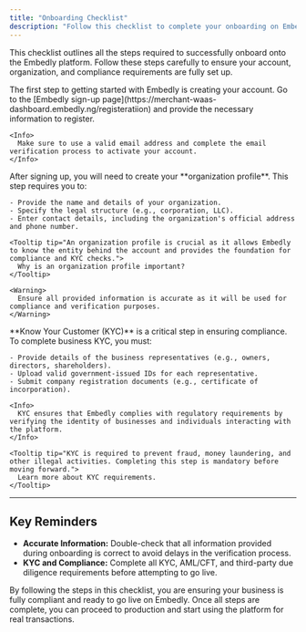 ```yaml
---
title: "Onboarding Checklist"
description: "Follow this checklist to complete your onboarding on Embedly, from signing up to linking your corporate bank account."
---
```


This checklist outlines all the steps required to successfully onboard onto the Embedly platform. Follow these steps carefully to ensure your account, organization, and compliance requirements are fully set up.

<Steps>

  <Step title="1. Sign Up">
    The first step to getting started with Embedly is creating your account. Go to the [Embedly sign-up page](https://merchant-waas-dashboard.embedly.ng/registeratiion) and provide the necessary information to register.

    <Info>
      Make sure to use a valid email address and complete the email verification process to activate your account.
    </Info>
  </Step>

  <Step title="2. Create Your Organization Profile">
    After signing up, you will need to create your **organization profile**. This step requires you to:

    - Provide the name and details of your organization.
    - Specify the legal structure (e.g., corporation, LLC).
    - Enter contact details, including the organization's official address and phone number.
    
    <Tooltip tip="An organization profile is crucial as it allows Embedly to know the entity behind the account and provides the foundation for compliance and KYC checks.">
      Why is an organization profile important?
    </Tooltip>

    <Warning>
      Ensure all provided information is accurate as it will be used for compliance and verification purposes.
    </Warning>
  </Step>

  <Step title="3. Complete Your Business KYC">
    **Know Your Customer (KYC)** is a critical step in ensuring compliance. To complete business KYC, you must:

    - Provide details of the business representatives (e.g., owners, directors, shareholders).
    - Upload valid government-issued IDs for each representative.
    - Submit company registration documents (e.g., certificate of incorporation).

    <Info>
      KYC ensures that Embedly complies with regulatory requirements by verifying the identity of businesses and individuals interacting with the platform.
    </Info>
    
    <Tooltip tip="KYC is required to prevent fraud, money laundering, and other illegal activities. Completing this step is mandatory before moving forward.">
      Learn more about KYC requirements.
    </Tooltip>
  </Step>
</Steps>

---

## Key Reminders

- **Accurate Information:** Double-check that all information provided during onboarding is correct to avoid delays in the verification process.
- **KYC and Compliance:** Complete all KYC, AML/CFT, and third-party due diligence requirements before attempting to go live.

<Check>
  By following the steps in this checklist, you are ensuring your business is fully compliant and ready to go live on Embedly. Once all steps are complete, you can proceed to production and start using the platform for real transactions.
</Check>
